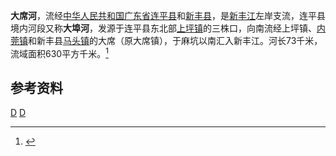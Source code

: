{{Infobox River
  | river_name      = 大席河
  | image_name      =
  | image_size      = 
  | caption         = 
  | origin          = [[广东省|广东省]][[连平县|连平县]][[上坪镇_(连平县)|上坪镇]]三株口
  | mouth           = 广东省[[新丰县|新丰县]][[马头镇_(新丰县)|马头镇]]麻坑以南[[新丰江|新丰江]]
  | basin_countries = 广东省连平县、新丰县
  | length          = 73 km
  | elevation       = 
  | mouth_elevation = 
  | discharge       = 16.77 m<sup>3</sup>/s
  | watershed       = 630 km<sup>2</sup>
}}
'''大席河'''，流经[[中华人民共和国|中华人民共和国]][[广东省|广东省]][[连平县|连平县]]和[[新丰县|新丰县]]，是[[新丰江|新丰江]]左岸支流，连平县境内河段又称'''大埠河'''，发源于连平县东北部[[上坪镇_(连平县)|上坪镇]]的三株口，向南流经上坪镇、[[内莞镇|内莞镇]]和新丰县[[马头镇_(新丰县)|马头镇]]的大席（原大席镇），于麻坑以南汇入新丰江。河长73千米，流域面积630平方千米。<ref name="中国河湖大典">{{cite book zh |author=《[[中国河湖大典|中国河湖大典]]》编纂委员会 |title=《中国河湖大典·珠江卷》 |format=M |edition=1 |location=北京 |publisher=中国水利水电出版社 |date=2013年1月 |pages=267页 |id= ISBN 978-7-5170-0561-2}}</ref>

==参考资料==
{{reflist}}

[[Category:东江水系|D]]
[[Category:广东河流|D]]
